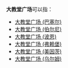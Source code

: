 '''大教堂广场'''可以指：
* [[大教堂广场_(巴塞尔)|大教堂广场 (巴塞尔)]]
* [[大教堂广场_(伯尔尼)|大教堂广场 (伯尔尼)]]
* [[大教堂广场_(波恩)|大教堂广场 (波恩)]]
* [[大教堂广场_(弗赖堡)|大教堂广场 (弗赖堡)]]
* [[大教堂广场_(美因茨)|大教堂广场 (美因茨)]]
* [[大教堂广场_(乌尔姆)|大教堂广场 (乌尔姆)]]

{{消歧義|Cat=五字地名消歧義}}